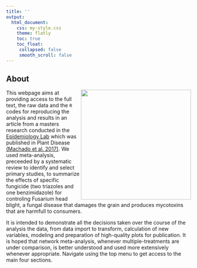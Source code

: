 ```yaml
---
title: ''
output:
  html_document:
    css: my-style.css
    theme: flatly
    toc: true
    toc_float: 
     collapsed: false
     smooth_scroll: false
---
```



## About

<img align=right width=300 src = "figures/article_cover.png">

This webpage aims at providing access to the full text, the raw data and the `R` codes for reproducing the analysis and results in an article from a masters research conducted in the  [Epidemiology Lab](http://www.dfp.ufv.br/epidemiology) which was published in Plant Disease [(Machado et al. 2017)](http://apsjournals.apsnet.org/doi/abs/10.1094/PDIS-03-17-0340-RE). 
We used meta-analysis, preceeded by a systematic review to identify and select primary studies, to summarize the effects of specific fungicide  (two triazoles and one benzimidazole) for controling Fusarium head blight, a fungal disease that damages the grain and produces mycotoxins that are harmfull to consumers. 

It is intended to demonstrate all the decisions taken over the course of the analysis the data, from data import to transform, calculation of new variables, modeling and preparation of high-quality plots for publication. It is hoped that network meta-analysis, whenever multiple-treatments are under comparison, is better understood and used more extensively whenever appropriate. Navigate using the top menu to get access to the main four sections. 














